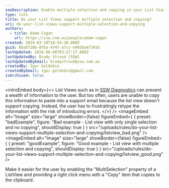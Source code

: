 ```yaml
---
seoDescription: Enable multiple selection and copying in your List Views to simplify user interaction and reduce errors.
type: rule
title: Do your List Views support multiple selection and copying?
uri: do-your-list-views-support-multiple-selection-and-copying
authors:
  - title: Adam Cogan
    url: https://ssw.com.au/people/adam-cogan
created: 2024-03-18T18:54:38.000Z
guid: 0ba5f20b-0fba-474f-a7cc-e9936a6f391b
lastUpdated: 2024-06-08T03:27:17.000Z
lastUpdatedBy: Brady Stroud [SSW]
lastUpdatedByEmail: bradystroud@ssw.com.au
createdBy: Igor Goldobin
createdByEmail: igor.goldobin@gmail.com
isArchived: false
---
```


<introEmbed
  body={<>
List Views such as in [SSW Diagnostics](https://ssw.com.au/ssw/Diagnostics/) can present a wealth of information to the user. But too often, users are unable to copy this information to paste into a support email because the list view doesn't support copying. Instead, the user has to frustratingly retype the information with the risk of introducing errors.
  </>}
/>
<imageEmbed
  alt="Image"
  size="large"
  showBorder={false}
  figureEmbed={ {
    preset: "badExample",
    figure: "Bad example - List view with only single selection and no copying",
    shouldDisplay: true
  } }
  src="/uploads/rules/do-your-list-views-support-multiple-selection-and-copying/listview_bad.png"
/>
<imageEmbed
  alt="Image"
  size="large"
  showBorder={false}
  figureEmbed={ {
    preset: "goodExample",
    figure: "Good example - List view with multiple selection and copying",
    shouldDisplay: true
  } }
  src="/uploads/rules/do-your-list-views-support-multiple-selection-and-copying/listview_good.png"
/>

Make it easier for the user by enabling the "MultiSelection" property of a ListView and providing a right click menu with a "Copy" item that copies to the clipboard.
